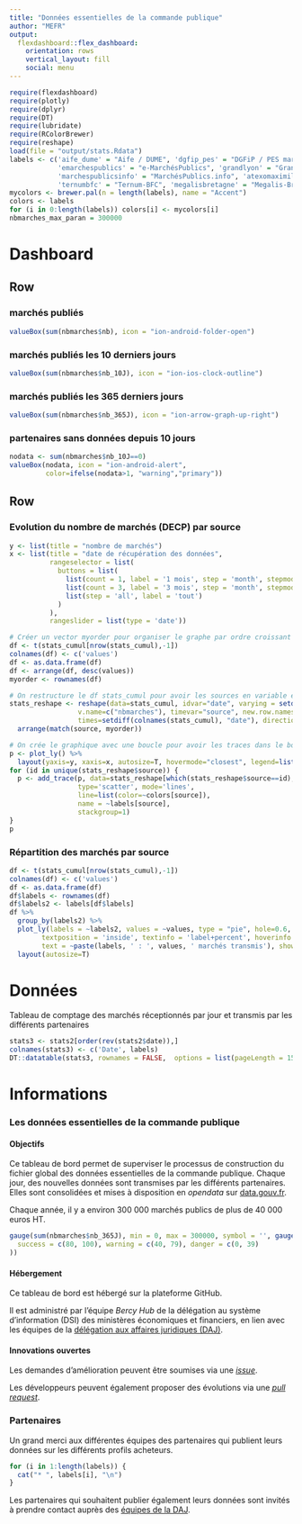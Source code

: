 ```yaml
---
title: "Données essentielles de la commande publique"
author: "MEFR"
output: 
  flexdashboard::flex_dashboard:
    orientation: rows
    vertical_layout: fill
    social: menu
---
```


```r
require(flexdashboard)
require(plotly)
require(dplyr)
require(DT)
require(lubridate)
require(RColorBrewer)
require(reshape)
load(file = "output/stats.Rdata")
labels <- c('aife_dume' = "Aife / DUME", 'dgfip_pes' = "DGFiP / PES marchés",
            'emarchespublics' = "e-MarchésPublics", 'grandlyon' = "Grand Lyon", 
            'marchespublicsinfo' = "MarchésPublics.info", 'atexomaximilien'="Atexo-Maximilien",
            'ternumbfc' = "Ternum-BFC", 'megalisbretagne' = "Megalis-Bretagne")
mycolors <- brewer.pal(n = length(labels), name = "Accent")
colors <- labels
for (i in 0:length(labels)) colors[i] <- mycolors[i]
nbmarches_max_paran = 300000
```

Dashboard {data-icon="fa-signal"}
=======================================================================

Row
-----------------------------------------------------------------------

### marchés publiés
```r
valueBox(sum(nbmarches$nb), icon = "ion-android-folder-open")
```

### marchés publiés les 10 derniers jours
```r
valueBox(sum(nbmarches$nb_10J), icon = "ion-ios-clock-outline")
```

### marchés publiés les 365 derniers jours
```r
valueBox(sum(nbmarches$nb_365J), icon = "ion-arrow-graph-up-right")
```

### partenaires sans données depuis 10 jours
```r
nodata <- sum(nbmarches$nb_10J==0)
valueBox(nodata, icon = "ion-android-alert", 
         color=ifelse(nodata>1, "warning","primary"))
```

Row
-----------------------------------------------------------------------

### Evolution du nombre de marchés (DECP) par source
```r
y <- list(title = "nombre de marchés")
x <- list(title = "date de récupération des données",
          rangeselector = list(
            buttons = list(
              list(count = 1, label = '1 mois', step = 'month', stepmode = 'backward'),
              list(count = 3, label = '3 mois', step = 'month', stepmode = 'backward'),
              list(step = 'all', label = 'tout')
            )
          ),
          rangeslider = list(type = 'date'))

# Créer un vector myorder pour organiser le graphe par ordre croissant des quantités
df <- t(stats_cumul[nrow(stats_cumul),-1])
colnames(df) <- c('values')
df <- as.data.frame(df)
df <- arrange(df, desc(values))
myorder <- rownames(df)

# On restructure le df stats_cumul pour avoir les sources en variable et non plus en colonne
stats_reshape <- reshape(data=stats_cumul, idvar="date", varying = setdiff(colnames(stats_cumul), "date"),
                 v.name=c("nbmarches"), timevar="source", new.row.names = NULL,
                 times=setdiff(colnames(stats_cumul), "date"), direction="long") %>%
  arrange(match(source, myorder))

# On crée le graphique avec une boucle pour avoir les traces dans le bon ordre
p <- plot_ly() %>%
  layout(yaxis=y, xaxis=x, autosize=T, hovermode="closest", legend=list(x=0.05, y=0.95), colorway=mycolors)
for (id in unique(stats_reshape$source)) {
  p <- add_trace(p, data=stats_reshape[which(stats_reshape$source==id),], x=~date, y=~nbmarches,
                 type='scatter', mode='lines',
                 line=list(color=~colors[source]),
                 name = ~labels[source],
                 stackgroup=1)
}
p 
```

### Répartition des marchés par source
```r
df <- t(stats_cumul[nrow(stats_cumul),-1])
colnames(df) <- c('values')
df <- as.data.frame(df)
df$labels <- rownames(df)
df$labels2 <- labels[df$labels]
df %>%
  group_by(labels2) %>%
  plot_ly(labels = ~labels2, values = ~values, type = "pie", hole=0.6, direction="clockwise",
        textposition = 'inside', textinfo = 'label+percent', hoverinfo = 'text', marker = list(colors = ~colors[labels]), 
        text = ~paste(labels, ' : ', values, ' marchés transmis'), showlegend = FALSE) %>%
  layout(autosize=T)
```


Données {data-icon="fa-table"}
=======================================================================

Tableau de comptage des marchés réceptionnés par jour et transmis par les différents partenaires

```r
stats3 <- stats2[order(rev(stats2$date)),]
colnames(stats3) <- c('Date', labels)
DT::datatable(stats3, rownames = FALSE,  options = list(pageLength = 15))
```


Informations {data-icon="ion-information-circled"}
=======================================================================


### Les données essentielles de la commande publique


#### Objectifs

Ce tableau de bord permet de superviser le processus de construction du fichier global des données essentielles de la commande publique. Chaque jour, des nouvelles données sont transmises par les différents partenaires. Elles sont consolidées et mises à disposition en *opendata* sur [data.gouv.fr](https://www.data.gouv.fr/fr/datasets/donnees-essentielles-de-la-commande-publique-fichiers-consolides/).

Chaque année, il y a environ 300 000 marchés publics de plus de 40 000 euros HT.

```r
gauge(sum(nbmarches$nb_365J), min = 0, max = 300000, symbol = '', gaugeSectors(
  success = c(80, 100), warning = c(40, 79), danger = c(0, 39)
))
```

#### Hébergement
Ce tableau de bord est hébergé sur la plateforme GitHub.

Il est administré par l'équipe *Bercy Hub* de la délégation au système d'information (DSI) des ministères économiques et financiers, en lien avec les équipes de la [délégation aux affaires juridiques (DAJ)](https://www.economie.gouv.fr/daj).


#### Innovations ouvertes 

Les demandes d'amélioration peuvent être soumises via une [*issue*](https://github.com/139bercy/decp-monitoring/issues).

Les développeurs peuvent également proposer des évolutions via une [*pull request*](https://github.com/139bercy/decp-monitoring/pulls).


### Partenaires
Un grand merci aux différentes équipes des partenaires qui publient leurs données sur les différents profils acheteurs.

```r
for (i in 1:length(labels)) {
  cat("* ", labels[i], "\n")
}
```

Les partenaires qui souhaitent publier également leurs données sont invités à prendre contact auprès des [équipes de la DAJ](mailto:decp@finances.gouv.fr).
